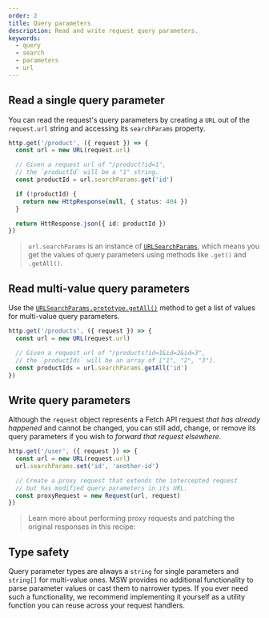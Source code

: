 ```yaml
---
order: 2
title: Query parameters
description: Read and write request query parameters.
keywords:
  - query
  - search
  - parameters
  - url
---
```


## Read a single query parameter

You can read the request's query parameters by creating a `URL` out of the `request.url` string and accessing its `searchParams` property.

```ts {6}
http.get('/product', ({ request }) => {
  const url = new URL(request.url)

  // Given a request url of "/product?id=1",
  // the `productId` will be a "1" string.
  const productId = url.searchParams.get('id')

  if (!productId) {
    return new HttpResponse(null, { status: 404 })
  }

  return HttResponse.json({ id: productId })
})
```

> `url.searchParams` is an instance of [`URLSearchParams`](https://developer.mozilla.org/en-US/docs/Web/API/URLSearchParams), which means you get the values of query parameters using methods like `.get()` and `.getAll()`.

## Read multi-value query parameters

Use the [`URLSearchParams.prototype.getAll()`](https://developer.mozilla.org/en-US/docs/Web/API/URLSearchParams/getAll) method to get a list of values for multi-value query parameters.

```ts {6}
http.get('/products', ({ request }) => {
  const url = new URL(request.url)

  // Given a request url of "/products?id=1&id=2&id=3",
  // the `productIds` will be an array of ["1", "2", "3"].
  const productIds = url.searchParams.getAll('id')
})
```

## Write query parameters

Although the `request` object represents a Fetch API request _that has already happened_ and cannot be changed, you can still add, change, or remove its query parameters if you wish to _forward that request elsewhere_.

```ts {3,7}
http.get('/user', ({ request }) => {
  const url = new URL(request.url)
  url.searchParams.set('id', 'another-id')

  // Create a proxy request that extends the intercepted request
  // but has modified query parameters in its URL.
  const proxyRequest = new Request(url, request)
})
```

> Learn more about performing proxy requests and patching the original responses in this recipe:


<PageCard
  icon={CpuChipIcon}
  url="/docs/http/mocking-responses/response-patching"
  title="Response patching"
  description="Perform original requests and modify their responses."
/>

## Type safety

Query parameter types are always a `string` for single parameters and `string[]` for multi-value ones. MSW provides no additional functionality to parse parameter values or cast them to narrower types. If you ever need such a functionality, we recommend implementing it yourself as a utility function you can reuse across your request handlers.
